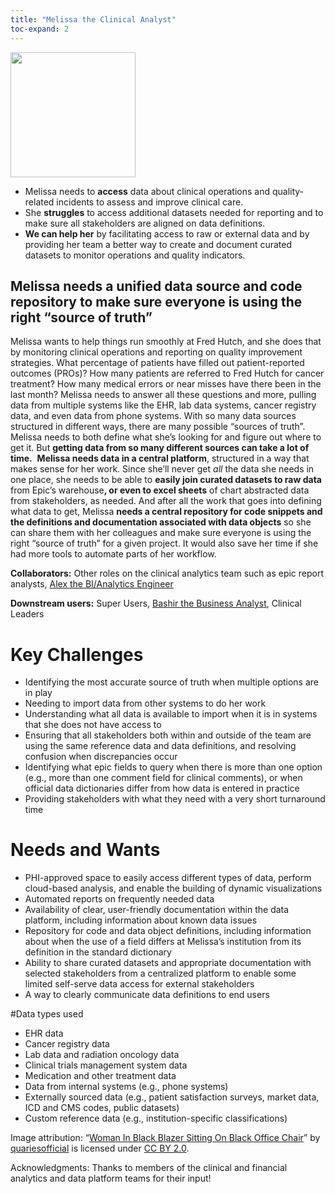 ```yaml
---
title: "Melissa the Clinical Analyst"
toc-expand: 2
---
```


::: grid
::: {.g-col-12 .g-col-xl-3}
<img src="/img/melissa.jpg" width="200" height="200"/>
:::

::: {.g-col-12 .g-col-xl-8}
-   Melissa needs to **access** data about clinical operations and quality-related incidents to assess and improve clinical care.
-   She **struggles** to access additional datasets needed for reporting and to make sure all stakeholders are aligned on data definitions.
-   **We can help her** by facilitating access to raw or external data and by providing her team a better way to create and document curated datasets to monitor operations and quality indicators.
:::
:::

::: lightblue-highlight
## Melissa needs a unified data source and code repository to make sure everyone is using the right "source of truth"

Melissa wants to help things run smoothly at Fred Hutch, and she does that by monitoring clinical operations and reporting on quality improvement strategies. What percentage of patients have filled out patient-reported outcomes (PROs)? How many patients are referred to Fred Hutch for cancer treatment? How many medical errors or near misses have there been in the last month? Melissa needs to answer all these questions and more, pulling data from multiple systems like the EHR, lab data systems, cancer registry data, and even data from phone systems. With so many data sources structured in different ways, there are many possible “sources of truth”. Melissa needs to both define what she’s looking for and figure out where to get it. But **getting data from so many different sources can take a lot of time.**  **Melissa needs data in a central platform**, structured in a way that makes sense for her work. Since she’ll never get *all* the data she needs in one place, she needs to be able to **easily join curated datasets to raw data** from Epic’s warehouse**, or even to excel sheets** of chart abstracted data from stakeholders, as needed. And after all the work that goes into defining what data to get, Melissa **needs a central repository for code snippets and the definitions and documentation associated with data objects** so she can share them with her colleagues and make sure everyone is using the right “source of truth” for a given project. It would also save her time if she had more tools to automate parts of her workflow.
:::

::: darkblue-highlight
**Collaborators:** Other roles on the clinical analytics team such as epic report analysts, [Alex the BI/Analytics Engineer](/family/cards/Alex-the-bi-analytics-engineer.html) 

**Downstream users:** Super Users, [Bashir the Business Analyst](/family/cards/Bashir-the-business-analyst.html), Clinical Leaders
:::


# Key Challenges

-   Identifying the most accurate source of truth when multiple options are in play
-   Needing to import data from other systems to do her work
-   Understanding what all data is available to import when it is in systems that she does not have access to
-   Ensuring that all stakeholders both within and outside of the team are using the same reference data and data definitions, and resolving confusion when discrepancies occur
-   Identifying what epic fields to query when there is more than one option (e.g., more than one comment field for clinical comments), or when official data dictionaries differ from how data is entered in practice
-   Providing stakeholders with what they need with a very short turnaround time



# Needs and Wants

-   PHI-approved space to easily access different types of data, perform cloud-based analysis, and enable the building of dynamic visualizations
-   Automated reports on frequently needed data
-   Availability of clear, user-friendly documentation within the data platform, including information about known data issues
-   Repository for code and data object definitions, including information about when the use of a field differs at Melissa's institution from its definition in the standard dictionary
-   Ability to share curated datasets and appropriate documentation with selected stakeholders from a centralized platform to enable some limited self-serve data access for external stakeholders 
-   A way to clearly communicate data definitions to end users

#Data types used

-   EHR data
-   Cancer registry data
-   Lab data and radiation oncology data
-   Clinical trials management system data
-   Medication and other treatment data
-   Data from internal systems (e.g., phone systems)
-   Externally sourced data (e.g., patient satisfaction surveys, market data, ICD and CMS codes, public datasets)
-   Custom reference data (e.g., institution-specific classifications)
 
<div>

Image attribution: "[Woman In Black Blazer Sitting On Black Office Chair](https://www.flickr.com/photos/190888186@N04/51669636133)" by [quariesofficial](https://www.flickr.com/photos/190888186@N04) is licensed under [CC BY 2.0](https://creativecommons.org/licenses/by/2.0/?ref=openverse).

</div>

<div>

Acknowledgments: Thanks to members of the clinical and financial analytics and data platform teams for their input!

</div>
